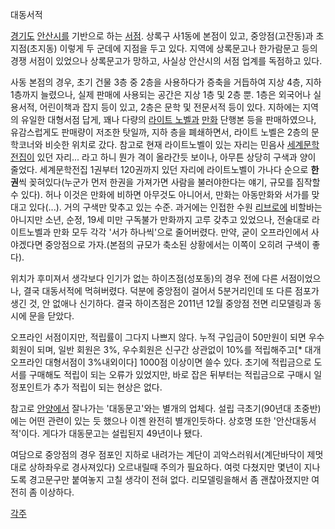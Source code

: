 대동서적

[[경기도]] [[안산]]시를 기반으로 하는 [[서점]]. 상록구 사1동에 본점이 있고, 중앙점(고잔동)과 초지점(초지동) 이렇게 두 군데에 지점을 두고 있다. 지역에 상록문고나 한가람문고 등의 경쟁 서점이 있었으나 상록문고가 망하고, 사실상 안산시의 서점 업계를 독점하고 있다. 

사동 본점의 경우, 초기 건물 3층 중 2층을 사용하다가 증축을 거듭하여 지상 4층, 지하 1층까지 늘렸으나, 실제 판매에 사용되는 공간은 지상 1층 및 2층 뿐. 1층은 외국어나 실용서적, 어린이책과 잡지 등이 있고, 2층은 문학 및 전문서적 등이 있다. 지하에는 지역의 유일한 대형서점 답게, 꽤나 다량의 [[라이트 노벨]]과 [[만화]] 단행본 등을 판매하였으나, 유감스럽게도 판매량이 저조한 탓일까, 지하 층을 폐쇄하면서, 라이트 노벨은 2층의 문학코너와 비슷한 위치로 갔다. 참고로 현재 라이트노벨이 있는 자리는 민음사 [[세계문학전집]]이 있던 자리... 라고 하니 뭔가 격이 올라간듯 보이나, 아무튼 상당히 구색과 양이 줄었다. 세계문학전집 1권부터 120권까지 있던 자리에 라이트노벨이 가나다 순으로 '''한권'''씩 꽂혀있다(누군가 먼저 한권을 가져가면 사람을 불러야한다는 얘기, 규모를 짐작할 수 있다). 허나 이것은 만화에 비하면 아무것도 아니어서, 만화는 아동만화와 서가를 맞대고 있다(...). 거의 구색만 맞추고 있는 수준. 과거에는 인접한 수원 [[리브로]]에 비할바는 아니지만 소년, 순정, 19세 미만 구독불가 만화까지 고루 갖추고 있었으나, 전술대로 라이트노벨과 만화 모두 각각 '서가 하나씩'으로 줄어버렸다. 만약, 굳이 오프라인에서 사야겠다면 중앙점으로 가자.(본점의 규모가 축소된 상황에서는 이쪽이 오히려 구색이 좋다).

위치가 후미져서 생각보다 인기가 없는 하이츠점(성포동)의 경우 전에 다른 서점이었으나, 결국 대동서적에 먹혀버렸다. 덕분에 중앙점이 걸어서 5분거리인데 또 다른 점포가 생긴 것, 안 없애나 신기하다. 결국 하이츠점은 2011년 12월 중앙점 전면 리모델링과 동시에 문을 닫았다.

오프라인 서점이지만, 적립률이 그다지 나쁘지 않다. 누적 구입금이 50만원이 되면 우수회원이 되며, 일반 회원은 3%, 우수회원은 신구간 상관없이 10%를 적립해주고[* 대개 오프라인 대형서점이 3%내외이다] 1000점 이상이면 쓸수 있다. 초기에 적립금으로 도서를 구매해도 적립이 되는 오류가 있었지만, 바로 잡은 뒤부터는 적립금으로 구매시 일정포인트가 추가 적립이 되는 현상은 없다.

참고로 [[안양]]에서 잘나가는 '대동문고'와는 별개의 업체다. 설립 극초기(90년대 초중반)에는 어떤 관련이 있는 듯 했으나 이젠 완전히 별개인듯하다. 상호명 또한 '안산대동서적'이다. 게다가 대동문고는 설립된지 49년이나 됐다.

여담으로 중앙점의 경우 점포인 지하로 내려가는 계단이 괴악스러워서(계단바닥이 제멋대로 상하좌우로 경사져있다) 오르내릴때 주의가 필요하다. 여럿 다쳤지만 몇년이 지나도록 경고문구만 붙여놓지 고칠 생각이 전혀 없다. 리모델링을해서 좀 괜찮아졌지만 여전히 좀 이상하다.


[[각주]]
